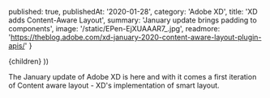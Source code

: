 
  published: true,
  publishedAt: '2020-01-28',
  category: 'Adobe XD',
  title: 'XD adds Content-Aware Layout',
  summary:
    'January update brings padding to components',
  image: '/static/EPen-EjXUAAAR7_.jpg',
  readmore: 'https://theblog.adobe.com/xd-january-2020-content-aware-layout-plugin-apis/'
}

  <BlogPost path={router.pathname} meta={meta}>
    {children}
  </BlogPost>
))

The January update of Adobe XD is here and with it comes a first iteration of Content aware layout - XD's implementation of smart layout.